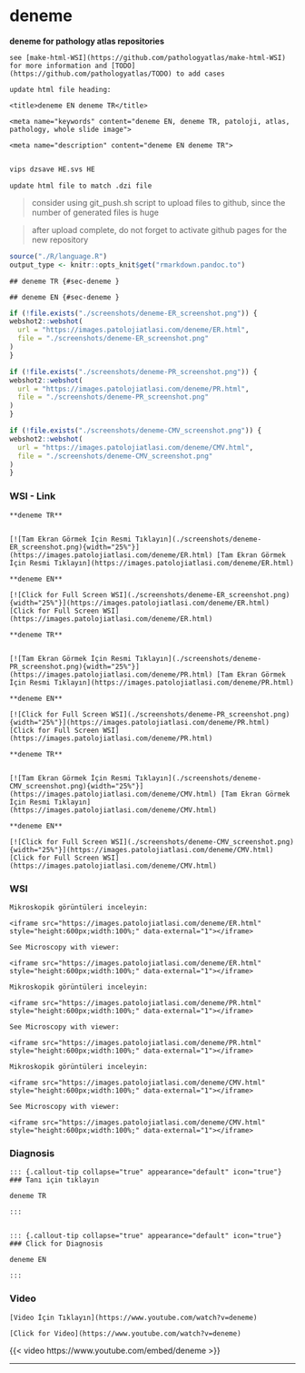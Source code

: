 



# deneme


**deneme for pathology atlas repositories**


```
see [make-html-WSI](https://github.com/pathologyatlas/make-html-WSI) for more information and [TODO](https://github.com/pathologyatlas/TODO) to add cases
```

```
update html file heading:

<title>deneme EN deneme TR</title>

<meta name="keywords" content="deneme EN, deneme TR, patoloji, atlas, pathology, whole slide image">

<meta name="description" content="deneme EN deneme TR">

```



```zsh

vips dzsave HE.svs HE

```


```
update html file to match .dzi file

```


> consider using git_push.sh script to upload files to github, since the number of generated files is huge

> after upload complete, do not forget to activate github pages for the new repository





<title>deneme EN deneme TR</title>
<meta name="keywords" content="deneme EN, deneme TR, patoloji, atlas, pathology, whole slide image">
<meta name="description" content="deneme EN deneme TR">





```r
source("./R/language.R")
output_type <- knitr::opts_knit$get("rmarkdown.pandoc.to")
```


```asis
## deneme TR {#sec-deneme }
```


```asis
## deneme EN {#sec-deneme }
```






```r
if (!file.exists("./screenshots/deneme-ER_screenshot.png")) {
webshot2::webshot(
  url = "https://images.patolojiatlasi.com/deneme/ER.html",
  file = "./screenshots/deneme-ER_screenshot.png"
)
}
```






```r
if (!file.exists("./screenshots/deneme-PR_screenshot.png")) {
webshot2::webshot(
  url = "https://images.patolojiatlasi.com/deneme/PR.html",
  file = "./screenshots/deneme-PR_screenshot.png"
)
}
```






```r
if (!file.exists("./screenshots/deneme-CMV_screenshot.png")) {
webshot2::webshot(
  url = "https://images.patolojiatlasi.com/deneme/CMV.html",
  file = "./screenshots/deneme-CMV_screenshot.png"
)
}
```





::::: panel-tabset


### WSI - Link







```asis

**deneme TR**


[![Tam Ekran Görmek İçin Resmi Tıklayın](./screenshots/deneme-ER_screenshot.png){width="25%"}](https://images.patolojiatlasi.com/deneme/ER.html) [Tam Ekran Görmek İçin Resmi Tıklayın](https://images.patolojiatlasi.com/deneme/ER.html)
```

```asis

**deneme EN**

[![Click for Full Screen WSI](./screenshots/deneme-ER_screenshot.png){width="25%"}](https://images.patolojiatlasi.com/deneme/ER.html) [Click for Full Screen WSI](https://images.patolojiatlasi.com/deneme/ER.html)

```






```asis

**deneme TR**


[![Tam Ekran Görmek İçin Resmi Tıklayın](./screenshots/deneme-PR_screenshot.png){width="25%"}](https://images.patolojiatlasi.com/deneme/PR.html) [Tam Ekran Görmek İçin Resmi Tıklayın](https://images.patolojiatlasi.com/deneme/PR.html)
```

```asis

**deneme EN**

[![Click for Full Screen WSI](./screenshots/deneme-PR_screenshot.png){width="25%"}](https://images.patolojiatlasi.com/deneme/PR.html) [Click for Full Screen WSI](https://images.patolojiatlasi.com/deneme/PR.html)

```






```asis

**deneme TR**


[![Tam Ekran Görmek İçin Resmi Tıklayın](./screenshots/deneme-CMV_screenshot.png){width="25%"}](https://images.patolojiatlasi.com/deneme/CMV.html) [Tam Ekran Görmek İçin Resmi Tıklayın](https://images.patolojiatlasi.com/deneme/CMV.html)
```

```asis

**deneme EN**

[![Click for Full Screen WSI](./screenshots/deneme-CMV_screenshot.png){width="25%"}](https://images.patolojiatlasi.com/deneme/CMV.html) [Click for Full Screen WSI](https://images.patolojiatlasi.com/deneme/CMV.html)

```





### WSI








```asis
Mikroskopik görüntüleri inceleyin:

<iframe src="https://images.patolojiatlasi.com/deneme/ER.html" style="height:600px;width:100%;" data-external="1"></iframe>

```





```asis

See Microscopy with viewer:

<iframe src="https://images.patolojiatlasi.com/deneme/ER.html" style="height:600px;width:100%;" data-external="1"></iframe>

```







```asis
Mikroskopik görüntüleri inceleyin:

<iframe src="https://images.patolojiatlasi.com/deneme/PR.html" style="height:600px;width:100%;" data-external="1"></iframe>

```





```asis

See Microscopy with viewer:

<iframe src="https://images.patolojiatlasi.com/deneme/PR.html" style="height:600px;width:100%;" data-external="1"></iframe>

```







```asis
Mikroskopik görüntüleri inceleyin:

<iframe src="https://images.patolojiatlasi.com/deneme/CMV.html" style="height:600px;width:100%;" data-external="1"></iframe>

```





```asis

See Microscopy with viewer:

<iframe src="https://images.patolojiatlasi.com/deneme/CMV.html" style="height:600px;width:100%;" data-external="1"></iframe>

```





### Diagnosis


```asis


::: {.callout-tip collapse="true" appearance="default" icon="true"}
### Tanı için tıklayın

deneme TR

:::


```


```asis


::: {.callout-tip collapse="true" appearance="default" icon="true"}
### Click for Diagnosis

deneme EN

:::

```








### Video



```asis

[Video İçin Tıklayın](https://www.youtube.com/watch?v=deneme)

```


```asis

[Click for Video](https://www.youtube.com/watch?v=deneme)

```



::: {.content-visible when-format="html"}

{{< video https://www.youtube.com/embed/deneme >}}

:::






:::::

<hr>



